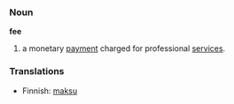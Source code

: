 ===Noun===
'''fee'''

#a monetary [[payment]] charged for professional [[service]]s.

===Translations===
*Finnish: [[maksu]]